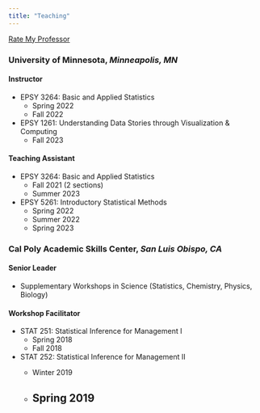 ```yaml
---
title: "Teaching"
---
```


[Rate My Professor](https://www.ratemyprofessors.com/professor/2742423)

### University of Minnesota, *Minneapolis, MN*

#### Instructor

-   EPSY 3264: Basic and Applied Statistics
    -   Spring 2022
    -   Fall 2022
-   EPSY 1261: Understanding Data Stories through Visualization & Computing
    -   Fall 2023

#### Teaching Assistant

-   EPSY 3264: Basic and Applied Statistics
    -   Fall 2021 (2 sections)
    -   Summer 2023
-   EPSY 5261: Introductory Statistical Methods
    -   Spring 2022
    -   Summer 2022
    -   Spring 2023

### Cal Poly Academic Skills Center, *San Luis Obispo, CA*

#### Senior Leader

-   Supplementary Workshops in Science (Statistics, Chemistry, Physics, Biology)

#### Workshop Facilitator

-   STAT 251: Statistical Inference for Management I
    -   Spring 2018
    -   Fall 2018
-   STAT 252: Statistical Inference for Management II
    -   Winter 2019

    -   

        ## Spring 2019
